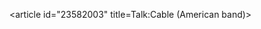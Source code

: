 <article id="23582003" title=Talk:Cable (American band)>
	<talkpage id="23582003" title="Talk:Cable (American band)">
{{WPBiography
|living=yes
|class=Start
|musician-work-group=yes
|listas=Cable
}}

{{WikiProject Metal|class=start}}
	</talkpage>
</article>